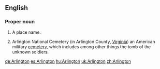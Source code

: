 ==English==

===Proper noun===
{{en-proper noun}}
{{wikipedia}}

# A place name.
# {{context|US|lang=en}} Arlington National Cemetery (in Arlington County, [[Virginia]]) an American military [[cemetery]], which includes among other things the tomb of the unknown soldiers.

[[de:Arlington]]
[[es:Arlington]]
[[hu:Arlington]]
[[uk:Arlington]]
[[zh:Arlington]]